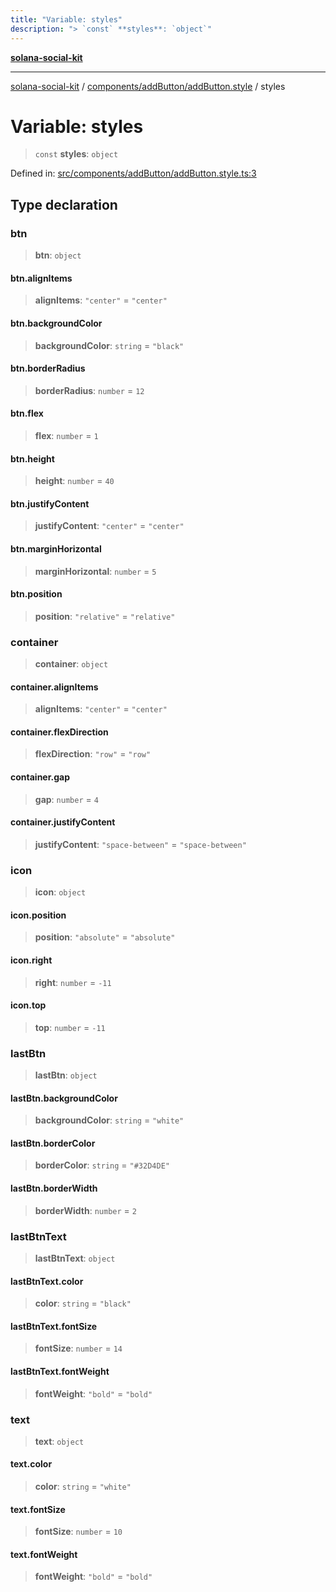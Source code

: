 ```yaml
---
title: "Variable: styles"
description: "> `const` **styles**: `object`"
---
```


[**solana-social-kit**](../../../../README.mdx)

***

[solana-social-kit](../../../../README.mdx) / [components/addButton/addButton.style](../README.mdx) / styles

# Variable: styles

> `const` **styles**: `object`

Defined in: [src/components/addButton/addButton.style.ts:3](https://github.com/SendArcade/solana-social-starter/blob/bd4b3556b8f469c27ebb06f4df65b3a36b43ba3b/src/components/addButton/addButton.style.ts#L3)

## Type declaration

### btn

> **btn**: `object`

#### btn.alignItems

> **alignItems**: `"center"` = `"center"`

#### btn.backgroundColor

> **backgroundColor**: `string` = `"black"`

#### btn.borderRadius

> **borderRadius**: `number` = `12`

#### btn.flex

> **flex**: `number` = `1`

#### btn.height

> **height**: `number` = `40`

#### btn.justifyContent

> **justifyContent**: `"center"` = `"center"`

#### btn.marginHorizontal

> **marginHorizontal**: `number` = `5`

#### btn.position

> **position**: `"relative"` = `"relative"`

### container

> **container**: `object`

#### container.alignItems

> **alignItems**: `"center"` = `"center"`

#### container.flexDirection

> **flexDirection**: `"row"` = `"row"`

#### container.gap

> **gap**: `number` = `4`

#### container.justifyContent

> **justifyContent**: `"space-between"` = `"space-between"`

### icon

> **icon**: `object`

#### icon.position

> **position**: `"absolute"` = `"absolute"`

#### icon.right

> **right**: `number` = `-11`

#### icon.top

> **top**: `number` = `-11`

### lastBtn

> **lastBtn**: `object`

#### lastBtn.backgroundColor

> **backgroundColor**: `string` = `"white"`

#### lastBtn.borderColor

> **borderColor**: `string` = `"#32D4DE"`

#### lastBtn.borderWidth

> **borderWidth**: `number` = `2`

### lastBtnText

> **lastBtnText**: `object`

#### lastBtnText.color

> **color**: `string` = `"black"`

#### lastBtnText.fontSize

> **fontSize**: `number` = `14`

#### lastBtnText.fontWeight

> **fontWeight**: `"bold"` = `"bold"`

### text

> **text**: `object`

#### text.color

> **color**: `string` = `"white"`

#### text.fontSize

> **fontSize**: `number` = `10`

#### text.fontWeight

> **fontWeight**: `"bold"` = `"bold"`
